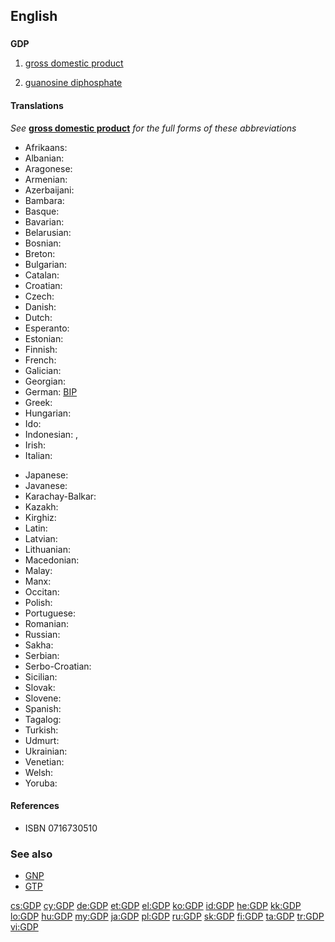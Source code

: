 ==English==
{{wikipedia|GDP (disambiguation)}}

==={{initialism}}===
'''GDP'''

# {{economics}} [[gross domestic product]]
# {{biochemistry}} [[guanosine diphosphate]]

====Translations====
''See'' '''[[gross domestic product]]''' ''for the full forms of these abbreviations''
{{trans-top|gross domestic product}}
* Afrikaans: {{t+|af|BBP}}
* Albanian: {{t+|sq|BDV}}
* Aragonese: {{t+|an|PIB}}
* Armenian: {{t|hy|ՀՆԱ|tr=HNA|sc=Armn}}
* Azerbaijani: {{t+|az|ÜDM}}
* Bambara: {{t+|bm|BSK}}
* Basque: {{t+|eu|BPG}}
* Bavarian: {{t+|bar|BIP}}
* Belarusian: {{t+|be|ВУП}}
* Bosnian: {{t+|bs|BDP}}
* Breton: {{t+|br|PDG}}
* Bulgarian: {{t+|bg|БВП}}
* Catalan: {{t+|ca|PIB}}
* Croatian: {{t+|hr|BDP}}
* Czech: {{t+|cs|HDP}}
* Danish: {{t+|da|BNP}}
* Dutch: {{t-|nl|BBP}}
* Esperanto: {{t+|eo|MEP}}
* Estonian: {{t+|et|SKT}}
* Finnish: {{t+|fi|BKT}}
* French: {{t+|fr|PIB|m}}
* Galician: {{t+|gl|PIB}}
* Georgian: {{t+|ka|მშპ}}
* German: [[BIP]]
* Greek: {{t|el|ΑΕΠ|tr=AEP|sc=Grek}}
* Hungarian: {{t+|hu|BHT}}
* Ido: {{t+|io|KLP}}
* Indonesian: {{t+|id|GDP|xs=Indonesian}}, {{t-|id|PDB|xs=Indonesian}}
* Irish: {{t+|ga|OTI}}
* Italian: {{t+|it|PIL}}
{{trans-mid}}
* Japanese: {{t+|ja|GDP}}
* Javanese: {{t+|jv|PDB}}
* Karachay-Balkar: {{t+|krc|БИП}}
* Kazakh: {{t+|kk|ЖІӨ}}
* Kirghiz: {{t+|ky|ИДП}}
* Latin: {{t+|la|PDG}}
* Latvian: {{t+|lv|IKP}}
* Lithuanian: {{t+|lt|BVP}}
* Macedonian: {{t+|mk|БДП}}
* Malay: {{t+|ms|KDNK}}
* Manx: {{t+|gv|LTS}}
* Occitan: {{t+|oc|PIB}}
* Polish: {{t+|pl|PKB|m|n}}
* Portuguese: {{t+|pt|PIB}}
* Romanian: {{t+|ro|PIB}}
* Russian: {{t+|ru|ВВП|m|tr=ve-ve-pé}}
* Sakha: {{t+|sah|БИО}}
* Serbian: {{t+|sr|БДП}}
* Serbo-Croatian: {{t+|sh|BDP}}
* Sicilian: {{t+|scn|PNL}}
* Slovak: {{t+|sk|HDP}}
* Slovene: {{t+|sl|BDP}}
* Spanish: {{t-|es|PIB}}
* Tagalog: {{t+|tl|PDP}}
* Turkish: {{t+|tr|GSYİH}}
* Udmurt: {{t+|udm|ВВП}}
* Ukrainian: {{t+|uk|ВВП}}
* Venetian: {{t+|vec|PIL}}
* Welsh: {{t+|cy|CMC}}
* Yoruba: {{t+|yo|GIO}}
{{trans-bottom}}

====References====
* {{biochemistry}} {{reference-book
 | last = Berg | first = Jeremy M.
 | coauthors = Tymoczko, John; Stryer, Lubert
 | title = Biochemistry
 | url = http://www.ncbi.nlm.nih.gov/bookshelf/br.fcgi?book=stryer
 | accessdate = 4 December 2009
 | edition = Fifth eidtion | year = 2002
 | publisher = W H Freeman and Company
 | chapter = Common Abbreviations in Biochemistry
 | chapterurl = http://www.ncbi.nlm.nih.gov/bookshelf/br.fcgi?book=stryer&part=A5607#A5649
}} ISBN 0716730510

===See also===
* [[GNP]]
* [[GTP]]

[[cs:GDP]]
[[cy:GDP]]
[[de:GDP]]
[[et:GDP]]
[[el:GDP]]
[[ko:GDP]]
[[id:GDP]]
[[he:GDP]]
[[kk:GDP]]
[[lo:GDP]]
[[hu:GDP]]
[[my:GDP]]
[[ja:GDP]]
[[pl:GDP]]
[[ru:GDP]]
[[sk:GDP]]
[[fi:GDP]]
[[ta:GDP]]
[[tr:GDP]]
[[vi:GDP]]
